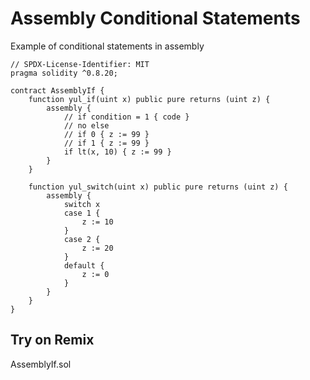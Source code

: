 # Assembly Conditional Statements

Example of conditional statements in assembly

```solidity filename="AssemblyIf.sol" {2} copy
// SPDX-License-Identifier: MIT
pragma solidity ^0.8.20;

contract AssemblyIf {
    function yul_if(uint x) public pure returns (uint z) {
        assembly {
            // if condition = 1 { code }
            // no else
            // if 0 { z := 99 }
            // if 1 { z := 99 }
            if lt(x, 10) { z := 99 }
        }
    }
    
    function yul_switch(uint x) public pure returns (uint z) {
        assembly {
            switch x
            case 1 {
                z := 10
            }
            case 2 {
                z := 20
            }
            default {
                z := 0
            }
        }
    }
}
```

## Try on Remix
AssemblyIf.sol